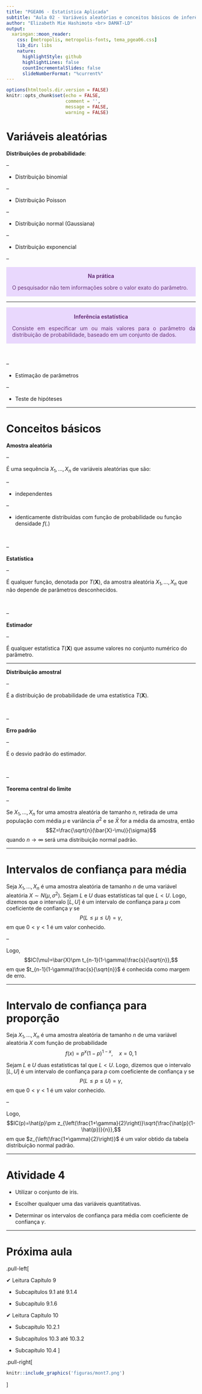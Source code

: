```yaml
---
title: "PGEA06 - Estatística Aplicada"
subtitle: "Aula 02 - Variáveis aleatórias e conceitos básicos de inferência" 
author: "Elizabeth Mie Hashimoto <br> DAMAT-LD"
output:
  xaringan::moon_reader:
    css: [metropolis, metropolis-fonts, tema_pgea06.css]
    lib_dir: libs
    nature:
      highlightStyle: github
      highlightLines: false
      countIncrementalSlides: false
      slideNumberFormat: "%current%"
---
```


```r
options(htmltools.dir.version = FALSE)
knitr::opts_chunk$set(echo = FALSE, 
                      comment = '',
                      message = FALSE,
                      warning = FALSE)
```
<style> 
#caixa {
  border: 1px solid;
  padding: 10px;
  box-shadow: 5px 10px blue;
}
div {
  text-align: justify;
  text-justify: inter-word;
}
</style>

# Variáveis aleatórias

**Distribuições de probabilidade**:

--

+ Distribuição binomial

--

+ Distribuição Poisson

--

+ Distribuição normal (Gaussiana)

--

+ Distribuição exponencial

--

<div class="warning" style='padding:0.1em; background-color:#E9D8FD; color:#69337A'>
<span>
<p style='margin-top:1em; text-align:center'>
<b>Na prática</b></p>
<p style='margin-left:1em;'>
O pesquisador não tem informações sobre o valor exato do
parâmetro.
</p>
</span>
</div>

---

<div class="warning" style='padding:0.1em; background-color:#E9D8FD; color:#69337A'>
<span>
<p style='margin-top:1em; text-align:center'>
<b>Inferência estatística</b></p>
<p style='margin-left:1em;'>
Consiste em especificar um ou mais valores para o parâmetro da distribuição de probabilidade, baseado em um
conjunto de dados.
</p>
</span>
</div>

<br>

--

- Estimação de parâmetros

--

- Teste de hipóteses

---

# Conceitos básicos

**Amostra aleatória**

--

É uma sequência $X_1,\ldots, X_n$ de variáveis aleatórias que são:

--

- independentes

--

- identicamente distribuídas com função de probabilidade ou função densidade $f(.)$

<br>

--

**Estatística**

--

É qualquer função, denotada por $T(\mathbf{X})$, da amostra aleatória $X_1, \ldots, X_n$ que não depende de parâmetros desconhecidos.

<br>

--

**Estimador**

--

É qualquer estatística $T(\mathbf{X})$ que assume valores no conjunto numérico do parâmetro.

---

**Distribuição amostral**

--

É a distribuição de probabilidade de uma estatística $T(\mathbf{X})$.

<br>

--

**Erro padrão**

--

É o desvio padrão do estimador.

<br>

--

**Teorema central do limite**

--

Se $X_1,\ldots, X_n$ for uma amostra aleatória de tamanho $n$, retirada de uma população com média $\mu$ e variância $\sigma^2$ e se $\bar{X}$ for a média da amostra, então
$$Z=\frac{\sqrt{n}(\bar{X}-\mu)}{\sigma}$$
quando $n\rightarrow\infty$ será uma distribuição normal padrão.

---

# Intervalos de confiança para média

Seja $X_1,\ldots, X_n$ é uma amostra aleatória de tamanho $n$ de uma variável aleatória $X\sim N(\mu,\sigma^2)$. Sejam $L$ e $U$ duas estatísticas tal que $L<U$. Logo, dizemos que o intervalo $[L, U]$ é um intervalo de confiança para $\mu$ com coeficiente de confiança $\gamma$ se
		$$P(L\leq\mu\leq U)=\gamma,$$
em que $0<\gamma<1$ é um valor conhecido.

--

Logo,
	$$IC(\mu)=\bar{X}\pm t_{n-1}(1-\gamma)\frac{s}{\sqrt{n}},$$
	em que $t_{n-1}(1-\gamma)\frac{s}{\sqrt{n}}$ é conhecida como margem de erro.

---

# Intervalo de confiança para proporção

Seja $X_1,\ldots, X_n$ é uma amostra aleatória de tamanho $n$ de uma variável aleatória $X$ com função de probabilidade
$$f(x)=p^x(1-p)^{1-x}, \quad x=0,1$$

Sejam $L$ e $U$ duas estatísticas tal que $L<U$. Logo, dizemos que o intervalo $[L, U]$ é um intervalo de confiança para $p$ com coeficiente de confiança $\gamma$ se
		$$P(L\leq p\leq U)=\gamma,$$
em que $0<\gamma<1$ é um valor conhecido.

--

Logo, 
$$IC(p)=\hat{p}\pm z_{\left(\frac{1+\gamma}{2}\right)}\sqrt{\frac{\hat{p}(1-\hat{p})}{n}},$$
	em que $z_{\left(\frac{1+\gamma}{2}\right)}$ é um valor obtido da tabela distribuição normal padrão.

---

# Atividade 4

- Utilizar o conjunto de iris.

- Escolher qualquer uma das variáveis quantitativas.

- Determinar os intervalos de confiança para média com coeficiente de confiança $\gamma$. 

---

# Próxima aula

.pull-left[

&#10004; Leitura Capítulo 9

- Subcapítulos 9.1 até 9.1.4

- Subcapítulo 9.1.6

&#10004; Leitura Capítulo 10

- Subcapítulo 10.2.1

- Subcapítulos 10.3 até 10.3.2

- Subcapítulo 10.4
]

.pull-right[
```r
knitr::include_graphics('figuras/mont7.png')
```
]
